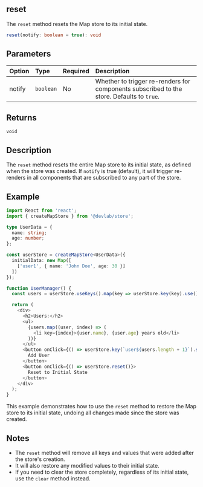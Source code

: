 ## reset

The `reset` method resets the Map store to its initial state.

```typescript
reset(notify: boolean = true): void
```

## Parameters

| Option | Type      | Required | Description                                                                               |
| :----- | :-------- | :------- | :---------------------------------------------------------------------------------------- |
| notify | `boolean` | No       | Whether to trigger re-renders for components subscribed to the store. Defaults to `true`. |

## Returns

`void`

## Description

The `reset` method resets the entire Map store to its initial state, as defined when the store was created. If `notify` is true (default), it will trigger re-renders in all components that are subscribed to any part of the store.

## Example

```typescript
import React from 'react';
import { createMapStore } from '@devlab/store';

type UserData = {
  name: string;
  age: number;
};

const userStore = createMapStore<UserData>({
  initialData: new Map([
    ['user1', { name: 'John Doe', age: 30 }]
  ])
});

function UserManager() {
  const users = userStore.useKeys().map(key => userStore.key(key).use());

  return (
    <div>
      <h2>Users:</h2>
      <ul>
        {users.map((user, index) => (
          <li key={index}>{user.name}, {user.age} years old</li>
        ))}
      </ul>
      <button onClick={() => userStore.key(`user${users.length + 1}`).set({ name: 'New User', age: 25 })}>
        Add User
      </button>
      <button onClick={() => userStore.reset()}>
        Reset to Initial State
      </button>
    </div>
  );
}
```

This example demonstrates how to use the `reset` method to restore the Map store to its initial state, undoing all changes made since the store was created.

## Notes

- The `reset` method will remove all keys and values that were added after the store's creation.
- It will also restore any modified values to their initial state.
- If you need to clear the store completely, regardless of its initial state, use the `clear` method instead.
